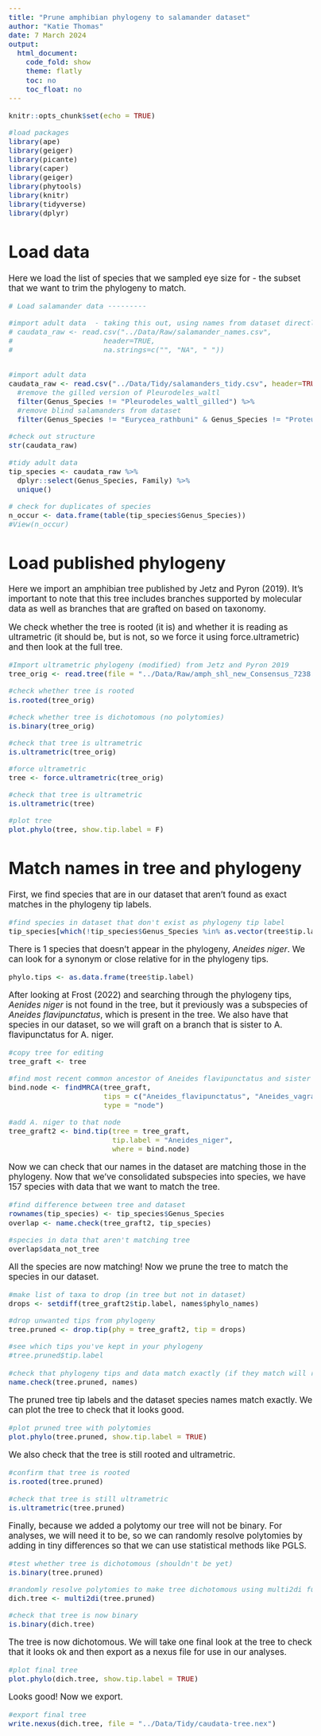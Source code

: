 ```yaml
---
title: "Prune amphibian phylogeny to salamander dataset"
author: "Katie Thomas"
date: 7 March 2024
output:
  html_document:
    code_fold: show
    theme: flatly
    toc: no
    toc_float: no
---
```


<style type="text/css">

body{ /* Normal  */
      font-size: 17px;
  }
  
</style>


```r
knitr::opts_chunk$set(echo = TRUE)

#load packages
library(ape)
library(geiger)
library(picante)
library(caper)
library(geiger)
library(phytools)
library(knitr)
library(tidyverse)
library(dplyr)
```

# Load data

Here we load the list of species that we sampled eye size for - the subset that we want to trim the phylogeny to match. 

```r

# Load salamander data ---------

#import adult data  - taking this out, using names from dataset directly instead
# caudata_raw <- read.csv("../Data/Raw/salamander_names.csv",
#                     header=TRUE,
#                     na.strings=c("", "NA", " "))


#import adult data 
caudata_raw <- read.csv("../Data/Tidy/salamanders_tidy.csv", header=TRUE, na.strings=c("", "NA", " ")) %>%
  #remove the gilled version of Pleurodeles_waltl
  filter(Genus_Species != "Pleurodeles_waltl_gilled") %>%
  #remove blind salamanders from dataset
  filter(Genus_Species != "Eurycea_rathbuni" & Genus_Species != "Proteus_anguinus")

#check out structure
str(caudata_raw)

#tidy adult data
tip_species <- caudata_raw %>% 
  dplyr::select(Genus_Species, Family) %>%
  unique()

# check for duplicates of species
n_occur <- data.frame(table(tip_species$Genus_Species))
#View(n_occur)
```

# Load published phylogeny

Here we import an amphibian tree published by Jetz and Pyron (2019). It's important to note that this tree includes branches supported by molecular data as well as branches that are grafted on based on taxonomy. 

We check whether the tree is rooted (it is) and whether it is reading as ultrametric (it should be, but is not, so we force it using force.ultrametric) and then look at the full tree. 

```r

#Import ultrametric phylogeny (modified) from Jetz and Pyron 2019
tree_orig <- read.tree(file = "../Data/Raw/amph_shl_new_Consensus_7238.tre") #reads tree

#check whether tree is rooted
is.rooted(tree_orig) 

#check whether tree is dichotomous (no polytomies)
is.binary(tree_orig) 

#check that tree is ultrametric
is.ultrametric(tree_orig)

#force ultrametric
tree <- force.ultrametric(tree_orig)

#check that tree is ultrametric
is.ultrametric(tree)

#plot tree
plot.phylo(tree, show.tip.label = F)

```

# Match names in tree and phylogeny

First, we find species that are in our dataset that aren't found as exact matches in the phylogeny tip labels. 

```r
#find species in dataset that don't exist as phylogeny tip label
tip_species[which(!tip_species$Genus_Species %in% as.vector(tree$tip.label)), ]

```

There is 1 species that doesn't appear in the phylogeny, _Aneides niger_. We can look for a synonym or close relative for in the phylogeny tips. 

```r
phylo.tips <- as.data.frame(tree$tip.label)
```

After looking at Frost (2022) and searching through the phylogeny tips, _Aenides niger_ is not found in the tree, but it previously was a subspecies of _Aneides flavipunctatus_, which is present in the tree. We also have that species in our dataset, so we will graft on a branch that is sister to A. flavipunctatus for A. niger. 

```r
#copy tree for editing
tree_graft <- tree

#find most recent common ancestor of Aneides flavipunctatus and sister clade of Aneides_vagrans + Aneides_ferreus
bind.node <- findMRCA(tree_graft, 
                      tips = c("Aneides_flavipunctatus", "Aneides_vagrans", "Aneides_ferreus"), 
                      type = "node")

#add A. niger to that node
tree_graft2 <- bind.tip(tree = tree_graft, 
                        tip.label = "Aneides_niger", 
                        where = bind.node)
```

Now we can check that our names in the dataset are matching those in the phylogeny. Now that we've consolidated subspecies into species, we have 157 species with data that we want to match the tree. 

```r
#find difference between tree and dataset
rownames(tip_species) <- tip_species$Genus_Species
overlap <- name.check(tree_graft2, tip_species)

#species in data that aren't matching tree
overlap$data_not_tree
```

All the species are now matching! Now we prune the tree to match the species in our dataset. 

```r
#make list of taxa to drop (in tree but not in dataset)
drops <- setdiff(tree_graft2$tip.label, names$phylo_names)

#drop unwanted tips from phylogeny
tree.pruned <- drop.tip(phy = tree_graft2, tip = drops) 

#see which tips you've kept in your phylogeny
#tree.pruned$tip.label
  
#check that phylogeny tips and data match exactly (if they match will return "OK")
name.check(tree.pruned, names)
```

The pruned tree tip labels and the dataset species names match exactly. We can plot the tree to check that it looks good. 

```r

#plot pruned tree with polytomies
plot.phylo(tree.pruned, show.tip.label = TRUE)

```

We also check that the tree is still rooted and ultrametric. 

```r
#confirm that tree is rooted
is.rooted(tree.pruned) 

#check that tree is still ultrametric
is.ultrametric(tree.pruned)
```

Finally, because we added a polytomy our tree will not be binary. For analyses, we will need it to be, so we can randomly resolve polytomies by adding in tiny differences so that we can use statistical methods like PGLS. 

```r
#test whether tree is dichotomous (shouldn't be yet)
is.binary(tree.pruned)

#randomly resolve polytomies to make tree dichotomous using multi2di function in ape
dich.tree <- multi2di(tree.pruned)

#check that tree is now binary
is.binary(dich.tree)

```

The tree is now dichotomous. We will take one final look at the tree to check that it looks ok and then export as a nexus file for use in our analyses. 

```r
#plot final tree
plot.phylo(dich.tree, show.tip.label = TRUE)
```

Looks good! Now we export. 

```r
#export final tree
write.nexus(dich.tree, file = "../Data/Tidy/caudata-tree.nex")
```

